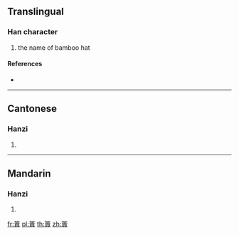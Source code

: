 {{character info/new}}
==Translingual==

===Han character===
{{Han char|rn=118|rad=竹|as=10|sn=16|four=88806|canj=HMBC}}

# the name of bamboo hat

====References====
* {{Han ref|kx=0894.180|dkj=26333|dj=1321.160|hdz=52998.020|uh=7BE2|ud=31714|bh=EAC2|bd=60098}}

----

==Cantonese==

===Hanzi===
{{yue-hanzi|jyut=|y=lung5}}

# {{defn|lang=yue|sort=竹10}}

----

==Mandarin==

===Hanzi===
{{cmn-hanzi|pin=[[gōng]] ([[gong1]])|wg=kung<sup>1</sup>}}

# {{defn|lang=cmn|sort=竹10}}

[[fr:篢]]
[[pl:篢]]
[[th:篢]]
[[zh:篢]]